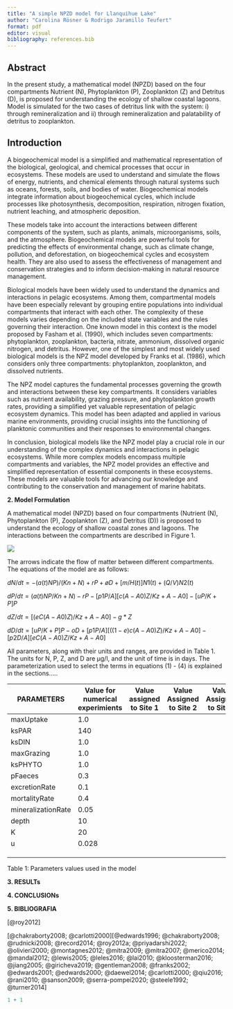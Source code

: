 ```yaml
---
title: "A simple NPZD model for Llanquihue Lake"
author: "Carolina Rösner & Rodrigo Jaramillo Teufert"
format: pdf
editor: visual
bibliography: references.bib
---
```


::: justify
# Abstract

In the present study, a mathematical model (NPZD) based on the four compartments Nutrient (N), Phytoplankton (P), Zooplankton (Z) and Detritus (D), is proposed for understanding the ecology of shallow coastal lagoons. Model is simulated for the two cases of detritus link with the system: i) through remineralization and ii) through remineralization and palatability of detritus to zooplankton.

## Introduction

A biogeochemical model is a simplified and mathematical representation of the biological, geological, and chemical processes that occur in ecosystems. These models are used to understand and simulate the flows of energy, nutrients, and chemical elements through natural systems such as oceans, forests, soils, and bodies of water. Biogeochemical models integrate information about biogeochemical cycles, which include processes like photosynthesis, decomposition, respiration, nitrogen fixation, nutrient leaching, and atmospheric deposition.

These models take into account the interactions between different components of the system, such as plants, animals, microorganisms, soils, and the atmosphere. Biogeochemical models are powerful tools for predicting the effects of environmental change, such as climate change, pollution, and deforestation, on biogeochemical cycles and ecosystem health. They are also used to assess the effectiveness of management and conservation strategies and to inform decision-making in natural resource management.

Biological models have been widely used to understand the dynamics and interactions in pelagic ecosystems. Among them, compartmental models have been especially relevant by grouping entire populations into individual compartments that interact with each other. The complexity of these models varies depending on the included state variables and the rules governing their interaction. One known model in this context is the model proposed by Fasham et al. (1990), which includes seven compartments: phytoplankton, zooplankton, bacteria, nitrate, ammonium, dissolved organic nitrogen, and detritus. However, one of the simplest and most widely used biological models is the NPZ model developed by Franks et al. (1986), which considers only three compartments: phytoplankton, zooplankton, and dissolved nutrients.

The NPZ model captures the fundamental processes governing the growth and interactions between these key compartments. It considers variables such as nutrient availability, grazing pressure, and phytoplankton growth rates, providing a simplified yet valuable representation of pelagic ecosystem dynamics. This model has been adapted and applied in various marine environments, providing crucial insights into the functioning of planktonic communities and their responses to environmental changes.

In conclusion, biological models like the NPZ model play a crucial role in our understanding of the complex dynamics and interactions in pelagic ecosystems. While more complex models encompass multiple compartments and variables, the NPZ model provides an effective and simplified representation of essential components in these ecosystems. These models are valuable tools for advancing our knowledge and contributing to the conservation and management of marine habitats.

**2. Model Formulation**

A mathematical model (NPZD) based on four compartments (Nutrient (N), Phytoplankton (P), Zooplankton (Z), and Detritus (D)) is proposed to understand the ecology of shallow coastal zones and lagoons. The interactions between the compartments are described in Figure 1.

![](NPZD.JPG)

The arrows indicate the flow of matter between different compartments. The equations of the model are as follows:

$dN/dt= - (a(t)NP)/(Kn+N) + rP + øD + [m/H(t)]N1 (t) + (Q/V)N2(t)$

$dP/dt = (a(t) NP/Kn + N) - rP - [p1P/A][c(A-A0)Z/Kz + A-A0] -[uP/K+P]P$

$dZ/dt= [(eC(A-A0)Z)/Kz +A -A0]- g * Z$

$dD/dt= [uP/K+P] P - oD + [p1P/A][((1-e)c(A-A0)Z)/Kz + A-A0]-[p2D/A][eC(A-A0)Z/Kz+A-A0]$

All parameters, along with their units and ranges, are provided in Table 1. The units for N, P, Z, and D are µg/l, and the unit of time is in days. The parameterization used to select the terms in equations (1) - (4) is explained in the sections.....
:::

| **PARAMETERS**     | **Value for numerical experimients** | **Value assigned to Site 1** | **Value Assigned to Site 2** | **Value Assigned to Site 3** |
|-------------------------------|--------------|----------|----------|----------|
| maxUptake          | 1.0                                  |                              |                              |                              |
| ksPAR              | 140                                  |                              |                              |                              |
| ksDIN              | 1.0                                  |                              |                              |                              |
| maxGrazing         | 1.0                                  |                              |                              |                              |
| ksPHYTO            | 1.0                                  |                              |                              |                              |
| pFaeces            | 0.3                                  |                              |                              |                              |
| excretionRate      | 0.1                                  |                              |                              |                              |
| mortalityRate      | 0.4                                  |                              |                              |                              |
| mineralizationRate | 0.05                                 |                              |                              |                              |
| depth              | 10                                   |                              |                              |                              |
| K                  | 20                                   |                              |                              |                              |
| u                  | 0.028                                |                              |                              |                              |
|                    |                                      |                              |                              |                              |
|                    |                                      |                              |                              |                              |
|                    |                                      |                              |                              |                              |

Table 1: Parameters values used in the model

::: justify
**3. RESULTs**

**4. CONCLUSIONs**
:::

**5. BIBLIOGRAFIA**

[@roy2012]

[@chakraborty2008; @carlotti2000][@edwards1996; @chakraborty2008; @rudnicki2008; @record2014; @roy2012a; @priyadarshi2022; @olivieri2000; @montagnes2012; @mitra2009; @mitra2007; @merico2014; @mandal2012; @lewis2005; @leles2016; @lai2010; @kloosterman2016; @jiang2005; @giricheva2019; @gentleman2008; @franks2002; @edwards2001; @edwards2000; @daewel2014; @carlotti2000; @qiu2016; @rani2010; @sanson2009; @serra-pompei2020; @steele1992; @turner2014]

```r
1 + 1
```
